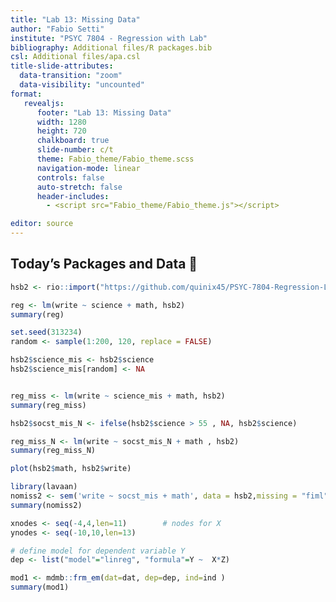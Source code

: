 ```yaml
---
title: "Lab 13: Missing Data"
author: "Fabio Setti"
institute: "PSYC 7804 - Regression with Lab"
bibliography: Additional files/R packages.bib
csl: Additional files/apa.csl
title-slide-attributes:
  data-transition: "zoom"
  data-visibility: "uncounted"
format:
   revealjs:
      footer: "Lab 13: Missing Data"
      width: 1280
      height: 720
      chalkboard: true
      slide-number: c/t 
      theme: Fabio_theme/Fabio_theme.scss
      navigation-mode: linear
      controls: false
      auto-stretch: false
      header-includes:
        - <script src="Fabio_theme/Fabio_theme.js"></script>

editor: source
---
```


## Today's Packages and Data 🤗


```r
hsb2 <- rio::import("https://github.com/quinix45/PSYC-7804-Regression-Lab-Slides/raw/refs/heads/main/Slides%20Files/Data/hsb2.csv")
```



```r
reg <- lm(write ~ science + math, hsb2)
summary(reg)
```


```r

set.seed(313234)
random <- sample(1:200, 120, replace = FALSE)

hsb2$science_mis <- hsb2$science
hsb2$science_mis[random] <- NA


reg_miss <- lm(write ~ science_mis + math, hsb2)
summary(reg_miss)
```

```r

hsb2$socst_mis_N <- ifelse(hsb2$science > 55 , NA, hsb2$science)

reg_miss_N <- lm(write ~ socst_mis_N + math , hsb2)
summary(reg_miss_N)

```



```r
plot(hsb2$math, hsb2$write)
```
```r
library(lavaan)
nomiss2 <- sem('write ~ socst_mis + math', data = hsb2,missing = "fiml", fixed.x = F)
summary(nomiss2)

```


```r
xnodes <- seq(-4,4,len=11)        # nodes for X
ynodes <- seq(-10,10,len=13)

# define model for dependent variable Y
dep <- list("model"="linreg", "formula"=Y ~  X*Z)

mod1 <- mdmb::frm_em(dat=dat, dep=dep, ind=ind )
summary(mod1)
```

